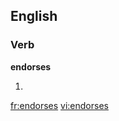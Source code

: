 ==English==

===Verb===
'''endorses'''

# {{third-person singular of|[[endorse]]}}

[[fr:endorses]]
[[vi:endorses]]